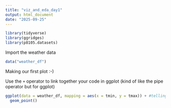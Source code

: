 ```yaml
---
title: "viz_and_eda_day1"
output: html_document
date: "2025-09-25"
---
```


```r
library(tidyverse)
library(ggridges)
library(p8105.datasets)
```

Import the weather data

```r
data("weather_df")
```

Making our first plot :-)

Use the `+` operator to link together your code in ggplot (kind of like the pipe operator but for ggplot)

```r
ggplot(data = weather_df, mapping = aes(x = tmin, y = tmax)) + #telling R which data, and which variables
  geom_point()

```










